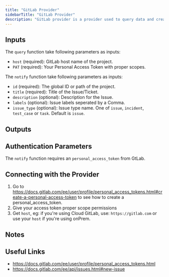 ```yaml
---
title: "GitLab Provider"
sidebarTitle: "GitLab Provider"
description: "GitLab provider is a provider used to query data and creating issues in GitLab"
---
```


## Inputs

The `query` function take following parameters as inputs:

- `host` (required): GitLab host name of the project.
- `PAT` (required): Your Personal Access Token with proper scopes.

The `notify` function take following parameters as inputs:

- `id` (required): The global ID or path of the project.
- `title` (required): Title of the Issue/Ticket.
- `description` (optional): Description for the Issue.
- `labels` (optional): Issue labels seperated by a Comma.
- `issue_type` (optional): Issue type name. One of `issue`, `incident`, `test_case` or `task`. Default is `issue`.

## Outputs

## Authentication Parameters

The `notify` function requires an `personal_access_token` from GtLab.

## Connecting with the Provider

1. Go to https://docs.gitlab.com/ee/user/profile/personal_access_tokens.html#create-a-personal-access-token to see how to create a personal_access_token.
2. Give your access token proper scope permissions
3. Get `host`, eg: if you're using Cloud GitLab, use: `https://gitlab.com` or use your `host` if you're using onPrem.

## Notes

## Useful Links

- https://docs.gitlab.com/ee/user/profile/personal_access_tokens.html
- https://docs.gitlab.com/ee/api/issues.html#new-issue
